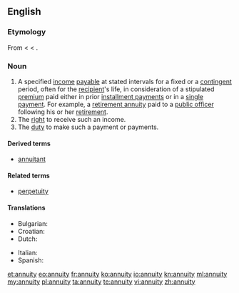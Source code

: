 ==English==
{{wikipedia}}

===Etymology===
From {{etyl|fr}} {{term|annuité||}} < {{etyl|ML.}} {{term|annuitās||}} < {{etyl|la}} {{term|annuus||annual}}.

===Noun===
{{en-noun|annuities}}

# A specified [[income]] [[payable]] at stated intervals for a fixed or a [[contingent]] period, often for the [[recipient]]'s life, in consideration of a stipulated [[premium]] paid either in prior [[installment payment|installment payments]] or in a [[single payment]]. For example, a [[retirement annuity]] paid to a [[public officer]] following his or her [[retirement]].
# The [[right]] to receive such an income.
# The [[duty]] to make such a payment or payments.

====Derived terms====
* [[annuitant]]

====Related terms====
* [[perpetuity]]

====Translations====
{{trans-top|right to periodic payment}}
* Bulgarian: {{t|bg|годишна рента}}
* Croatian: {{t-|hr|anuitet|m}}
* Dutch: {{t-|nl|lijfrenteverzekering|f}}
{{trans-mid}}
* Italian: {{t|it|annualità}}
* Spanish: {{t|es|anualidad|f}}
{{trans-bottom}}

[[et:annuity]]
[[eo:annuity]]
[[fr:annuity]]
[[ko:annuity]]
[[io:annuity]]
[[kn:annuity]]
[[ml:annuity]]
[[my:annuity]]
[[pl:annuity]]
[[ta:annuity]]
[[te:annuity]]
[[vi:annuity]]
[[zh:annuity]]